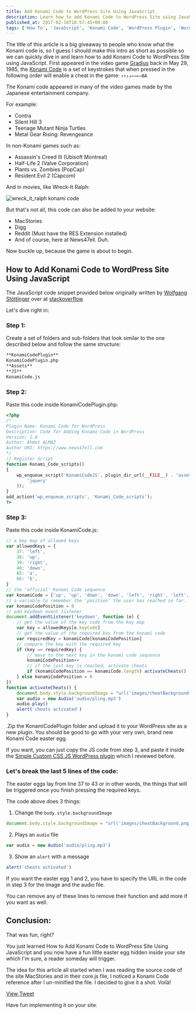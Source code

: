 ```yaml
---
title: Add Konami Code to WordPress Site Using JavaScript
description: Learn how to add Konami Code to WordPress Site using JavaScript.
published_at: 2017-02-16T18:57:45+00:00
tags: ['How To', 'JavaScript', 'Konami Code', 'WordPress Plugin', 'WordPress']
---
```


The title of this article is a big giveaway to people who know what the Konami code is, so I guess I should make this intro as short as possible so we can quickly dive in and learn how to add Konami Code to WordPress Site using JavaScript.
First appeared in the video game [Gradius][1] back in May 29, 1985, the [Konami Code][2] is a set of keystrokes that when pressed in the following order will enable a cheat in the game: `↑↑↓↓←→←→BA`

The Konami code appeared in many of the video games made by the Japanese entertainment company.

For example:

- Contra
- Silent Hill 3
- Teenage Mutant Ninja Turtles
- Metal Gear Rising: Revengeance

In non-Konami games such as:

- Assassin's Creed III (Ubisoft Montreal)
- Half-Life 2 (Valve Corporation)
- Plants vs. Zombies (PopCap)
- Resident Evil 2 (Capcom)

And in movies, like Wreck-It Ralph:

![wreck_it_ralph konami code](./_assets/wreck_it_ralph_konami_code.gif)

But that's not all, this code can also be added to your website:

- MacStories
- Digg
- Reddit (Must have the RES Extension installed)
- And of course, here at News47ell. Duh.

Now buckle up, because the game is about to begin.

## How to Add Konami Code to WordPress Site Using JavaScript

The JavaScript code snippet provided below originally written by [Wolfgang Stöttinger](https://twitter.com/wo_sto) over at [stackoverflow](https://stackoverflow.com/questions/31626852/how-to-add-konami-code-in-a-website-based-on-html)

Let's dive right in:

### Step 1:

Create a set of folders and sub-folders that look similar to the one described below and follow the same structure:

```md
**KonamiCodePlugin**
KonamiCodePlugin.php
**Assets**
**JS**
KonamiCode.js
```

### Step 2:

Paste this code inside KonamiCodePlugin.php:

```php
<?php
/*
Plugin Name: Konami Code for WordPress
Description: Code for Adding Konami Code in WordPress
Version: 1.0
Author: Ahmet ALMAZ
Author URI: https://www.news47ell.com
*/
// Register Script
function Konami_Code_scripts()
{
    wp_enqueue_script('KonamiCodeJS', plugin_dir_url(__FILE__) . 'assets/js/KonamiCode.js', array(
        'jquery'
    ));
}
add_action('wp_enqueue_scripts', 'Konami_Code_scripts');
?>
```

### Step 3:

Paste this code inside KonamiCode.js:

```js
// a key map of allowed keys
var allowedKeys = {
	37: 'left',
	38: 'up',
	39: 'right',
	40: 'down',
	65: 'a',
	66: 'b',
}
// the 'official' Konami Code sequence
var konamiCode = ['up', 'up', 'down', 'down', 'left', 'right', 'left', 'right', 'b', 'a']
// a variable to remember the 'position' the user has reached so far.
var konamiCodePosition = 0
// add keydown event listener
document.addEventListener('keydown', function (e) {
	// get the value of the key code from the key map
	var key = allowedKeys[e.keyCode]
	// get the value of the required key from the konami code
	var requiredKey = konamiCode[konamiCodePosition]
	// compare the key with the required key
	if (key == requiredKey) {
		// move to the next key in the konami code sequence
		konamiCodePosition++
		// if the last key is reached, activate cheats
		if (konamiCodePosition == konamiCode.length) activateCheats()
	} else konamiCodePosition = 0
})
function activateCheats() {
	document.body.style.backgroundImage = "url('images/cheatBackground.png')"
	var audio = new Audio('audio/pling.mp3')
	audio.play()
	alert('cheats activated')
}
```

.Zip the KonamiCodePlugin folder and upload it to your WordPress site as a new plugin. You should be good to go with your very own, brand new Konami Code easter egg.

If you want, you can just copy the JS code from step 3, and paste it inside the [Simple Custom CSS JS WordPress plugin](https://www.news47ell.com/reviews/simple-custom-css-js-review-custom-css-wordpress-plugin/) which I reviewed before.

### Let's break the last 5 lines of the code:

The easter eggs lay from line 37 to 43 or in other words, the things that will be triggered once you finish pressing the required keys.

The code above does 3 things:

1. Change the `body.style.backgroundImage`

```js
document.body.style.backgroundImage = "url('images/cheatBackground.png')"
```

2. Plays an `audio` file

```js
var audio = new Audio('audio/pling.mp3')
```

3. Show an `alert` with a message

```js
alert('cheats activated')
```

If you want the easter egg 1 and 2, you have to specify the URL in the code in step 3 for the image and the audio file.

You can remove any of these lines to remove their function and add more if you want as well.

## Conclusion:

That was fun, right?

You just learned How to Add Konami Code to WordPress Site Using JavaScript and you now have a fun little easter egg hidden inside your site which I'm sure, a reader someday will trigger.

The idea for this article all started when I was reading the source code of the site MacStories and in their core.js file, I noticed a Konami Code reference after I un-minified the file. I decided to give it a shot. Voilà!

[View Tweet](https://twitter.com/Music47ell/status/803651351305519104)

Have fun implementing it on your site.

[1]: https://en.wikipedia.org/wiki/Gradius_(video_game)
[2]: https://en.wikipedia.org/wiki/Konami_Code

